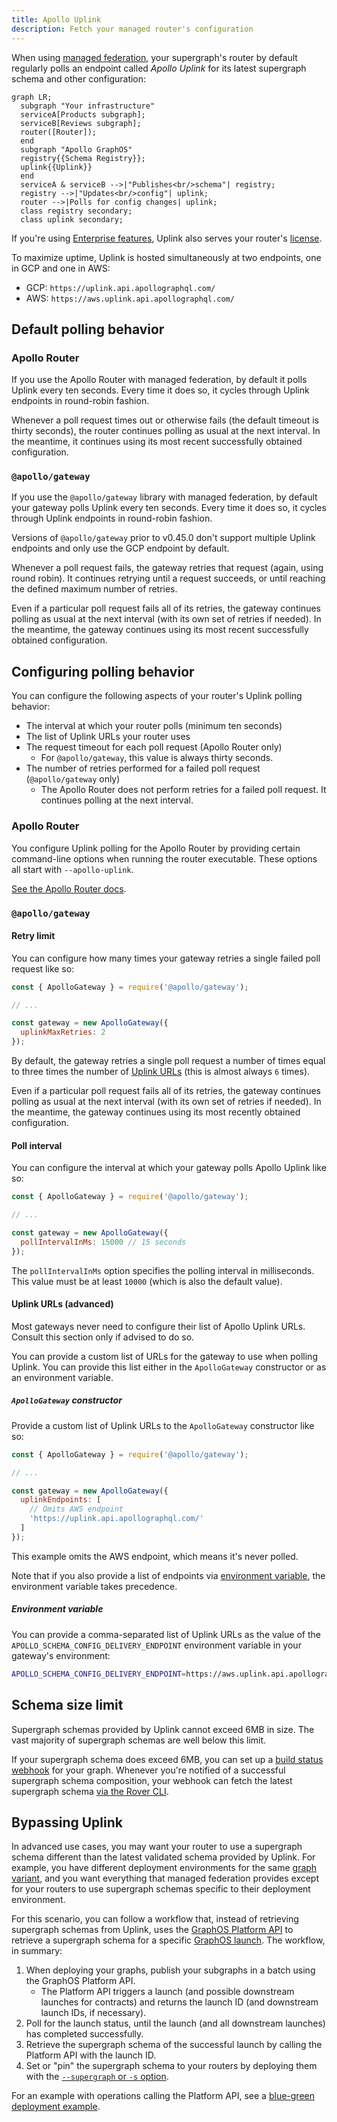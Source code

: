 ```yaml
---
title: Apollo Uplink
description: Fetch your managed router's configuration
---
```


When using [managed federation](./overview/), your supergraph's router by default regularly polls an endpoint called _Apollo Uplink_ for its latest supergraph schema and other configuration:

```mermaid
graph LR;
  subgraph "Your infrastructure"
  serviceA[Products subgraph];
  serviceB[Reviews subgraph];
  router([Router]);
  end
  subgraph "Apollo GraphOS"
  registry{{Schema Registry}};
  uplink{{Uplink}}
  end
  serviceA & serviceB -->|"Publishes<br/>schema"| registry;
  registry -->|"Updates<br/>config"| uplink;
  router -->|Polls for config changes| uplink;
  class registry secondary;
  class uplink secondary;
```

If you're using [Enterprise features](/router/enterprise-features/), Uplink also serves your router's [license](/router/enterprise-features/#the-enterprise-license).

To maximize uptime, Uplink is hosted simultaneously at two endpoints, one in GCP and one in AWS:

- GCP: `https://uplink.api.apollographql.com/`
- AWS: `https://aws.uplink.api.apollographql.com/`

## Default polling behavior

### Apollo Router

If you use the Apollo Router with managed federation, by default it polls Uplink every ten seconds. Every time it does so, it cycles through Uplink endpoints in round-robin fashion.

Whenever a poll request times out or otherwise fails (the default timeout is thirty seconds), the router continues polling as usual at the next interval. In the meantime, it continues using its most recent successfully obtained configuration.

### `@apollo/gateway`

If you use the `@apollo/gateway` library with managed federation, by default your gateway polls Uplink every ten seconds. Every time it does so, it cycles through Uplink endpoints in round-robin fashion.

<Note>

Versions of `@apollo/gateway` prior to v0.45.0 don't support multiple Uplink endpoints and only use the GCP endpoint by default.

</Note>

Whenever a poll request fails, the gateway retries that request (again, using round robin). It continues retrying until a request succeeds, or until reaching the defined maximum number of retries.

Even if a particular poll request fails all of its retries, the gateway continues polling as usual at the next interval (with its own set of retries if needed). In the meantime, the gateway continues using its most recent successfully obtained configuration.

## Configuring polling behavior

You can configure the following aspects of your router's Uplink polling behavior:

- The interval at which your router polls (minimum ten seconds)
- The list of Uplink URLs your router uses
- The request timeout for each poll request (Apollo Router only)
  - For `@apollo/gateway`, this value is always thirty seconds.
- The number of retries performed for a failed poll request (`@apollo/gateway` only)
  - The Apollo Router does not perform retries for a failed poll request. It continues polling at the next interval.

### Apollo Router

You configure Uplink polling for the Apollo Router by providing certain command-line options when running the router executable. These options all start with `--apollo-uplink`.

[See the Apollo Router docs](/router/configuration/overview#--apollo-uplink-endpoints).

### `@apollo/gateway`

#### Retry limit

You can configure how many times your gateway retries a single failed poll request like so:

```js {6}
const { ApolloGateway } = require('@apollo/gateway');

// ...

const gateway = new ApolloGateway({
  uplinkMaxRetries: 2
});
```

By default, the gateway retries a single poll request a number of times equal to three times the number of [Uplink URLs](#uplink-urls-advanced) (this is almost always `6` times).

Even if a particular poll request fails all of its retries, the gateway continues polling as usual at the next interval (with its own set of retries if needed). In the meantime, the gateway continues using its most recently obtained configuration.

#### Poll interval

You can configure the interval at which your gateway polls Apollo Uplink like so:

```js {6}
const { ApolloGateway } = require('@apollo/gateway');

// ...

const gateway = new ApolloGateway({
  pollIntervalInMs: 15000 // 15 seconds
});
```

The `pollIntervalInMs` option specifies the polling interval in milliseconds. This value must be at least `10000` (which is also the default value).

#### Uplink URLs (advanced)

<Note>

Most gateways never need to configure their list of Apollo Uplink URLs. Consult this section only if advised to do so.

</Note>

You can provide a custom list of URLs for the gateway to use when polling Uplink. You can provide this list either in the `ApolloGateway` constructor or as an environment variable.

##### `ApolloGateway` constructor

Provide a custom list of Uplink URLs to the `ApolloGateway` constructor like so:

```js {6-9}
const { ApolloGateway } = require('@apollo/gateway');

// ...

const gateway = new ApolloGateway({
  uplinkEndpoints: [
    // Omits AWS endpoint
    'https://uplink.api.apollographql.com/'
  ]
});
```

This example omits the AWS endpoint, which means it's never polled.

Note that if you also provide a list of endpoints via [environment variable](#environment-variable), the environment variable takes precedence.

##### Environment variable

You can provide a comma-separated list of Uplink URLs as the value of the `APOLLO_SCHEMA_CONFIG_DELIVERY_ENDPOINT` environment variable in your gateway's environment:

```bash
APOLLO_SCHEMA_CONFIG_DELIVERY_ENDPOINT=https://aws.uplink.api.apollographql.com/,https://uplink.api.apollographql.com/
```

## Schema size limit

Supergraph schemas provided by Uplink cannot exceed 6MB in size. The vast majority of supergraph schemas are well below this limit.

If your supergraph schema does exceed 6MB, you can set up a [build status webhook](/graphos/metrics/notifications/build-status-notification/) for your graph. Whenever you're notified of a successful supergraph schema composition, your webhook can fetch the latest supergraph schema [via the Rover CLI](/rover/commands/supergraphs#supergraph-fetch).

## Bypassing Uplink

<PreviewFeature />

In advanced use cases, you may want your router to use a supergraph schema different than the latest validated schema provided by Uplink. For example, you have different deployment environments for the same [graph variant](/graphos/graphs/#variants), and you want everything that managed federation provides except for your routers to use supergraph schemas specific to their deployment environment.

For this scenario, you can follow a workflow that, instead of retrieving supergraph schemas from Uplink, uses the [GraphOS Platform API](/graphos/platform-api) to retrieve a supergraph schema for a specific [GraphOS launch](/graphos/delivery/launches). The workflow, in summary:

1. When deploying your graphs, publish your subgraphs in a batch using the GraphOS Platform API.
    * The Platform API triggers a launch (and possible downstream launches for contracts) and returns the launch ID (and downstream launch IDs, if necessary).
1. Poll for the launch status, until the launch (and all downstream launches) has completed successfully.
1. Retrieve the supergraph schema of the successful launch by calling the Platform API with the launch ID.
1. Set or "pin" the supergraph schema to your routers by deploying them with the [`--supergraph` or `-s` option](/router/configuration/overview/#-s----supergraph).

For an example with operations calling the Platform API, see a [blue-green deployment example](./deployment/#example-blue-green-deployment).
